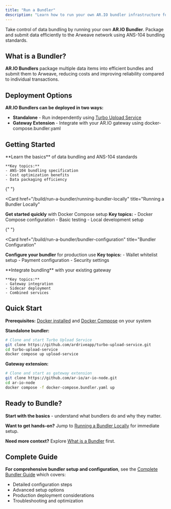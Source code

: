```yaml
---
title: "Run a Bundler"
description: "Learn how to run your own AR.IO bundler infrastructure for efficient data packaging and submission to Arweave"
---
```


Take control of data bundling by running your own **AR.IO Bundler**. Package and submit data efficiently to the Arweave network using ANS-104 bundling standards.

## What is a Bundler?

**AR.IO Bundlers** package multiple data items into efficient bundles and submit them to Arweave, reducing costs and improving reliability compared to individual transactions.

## Deployment Options

**AR.IO Bundlers can be deployed in two ways:**

- **Standalone** - Run independently using [Turbo Upload Service](https://github.com/ardriveapp/turbo-upload-service)
- **Gateway Extension** - Integrate with your AR.IO gateway using docker-compose.bundler.yaml

## Getting Started

<Cards>
  <Card href="/build/run-a-bundler/what-is-a-bundler" title="What is a Bundler?">
    **Learn the basics** of data bundling and ANS-104 standards
    
    **Key topics:**
    - ANS-104 bundling specification
    - Cost optimization benefits
    - Data packaging efficiency
  </Card>

{" "}

<Card
  href="/build/run-a-bundler/running-bundler-locally"
  title="Running a Bundler Locally"
>
  **Get started quickly** with Docker Compose setup **Key topics:** - Docker
  Compose configuration - Basic testing - Local development setup
</Card>

{" "}

<Card
  href="/build/run-a-bundler/bundler-configuration"
  title="Bundler Configuration"
>
  **Configure your bundler** for production use **Key topics:** - Wallet
  whitelist setup - Payment configuration - Security settings
</Card>

  <Card href="/build/run-a-bundler/bundler-as-gateway-extension" title="Bundler as Gateway Extension">
    **Integrate bundling** with your existing gateway
    
    **Key topics:**
    - Gateway integration
    - Sidecar deployment
    - Combined services
  </Card>
</Cards>

## Quick Start

**Prerequisites:** [Docker installed](https://docs.docker.com/engine/install/) and [Docker Compose](https://docs.docker.com/compose/install/) on your system

**Standalone bundler:**

```bash
# Clone and start Turbo Upload Service
git clone https://github.com/ardriveapp/turbo-upload-service.git
cd turbo-upload-service
docker compose up upload-service
```

**Gateway extension:**

```bash
# Clone and start as gateway extension
git clone https://github.com/ar-io/ar-io-node.git
cd ar-io-node
docker compose -f docker-compose.bundler.yaml up
```

## Ready to Bundle?

**Start with the basics** - understand what bundlers do and why they matter.

**Want to get hands-on?** Jump to [Running a Bundler Locally](/build/run-a-bundler/running-bundler-locally) for immediate setup.

**Need more context?** Explore [What is a Bundler](/build/run-a-bundler/what-is-a-bundler) first.

## Complete Guide

**For comprehensive bundler setup and configuration**, see the [Complete Bundler Guide](/build/extensions/bundler) which covers:

- Detailed configuration steps
- Advanced setup options
- Production deployment considerations
- Troubleshooting and optimization
